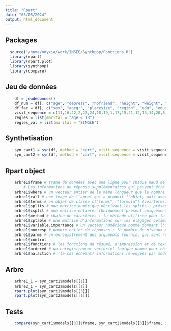 ```yaml
---
title: "Rpart"
date: "03/05/2024"
output: html_document
---
```


## Packages
```r
  source("/home/onyxia/work/INSEE/Synthpop/Fonctions.R")
  library(rpart)
  library(rpart.plot)
  library(synthpop)
  library(compare)
```

## Jeu de données
```r
    df = jeudedonnes()
    df_num = df[, c("age", "depress", "nofriend", "height", "weight", "bmi")]
    df_fac = df[, c("sex", "agegr", "placesize", "region", "edu", "eduspec", "socprof", "marital", "ls", "trust", "trustfam", "trustneigh", "sport", "smoke", "alcsol", "wkabint", "englang")]
    visit_sequence = c(11,16,22,2,23,24,18,19,1,17,15,21,12,13,14,20,6,3,9,4,10,8,5,7)
    regles = list(marital = "age < 18")
    regles_val = list(marital = "SINGLE")
```

## Synthetisation
```r
    syn_cart1 = syn(df, method = "cart", visit.sequence = visit_sequence, rules = regles, rvalues = regles_val, seed = 1, models = TRUE)
    syn_cart2 = syn(df, method = "cart", visit.sequence = visit_sequence, rules = regles, rvalues = regles_val, seed = 2, models = TRUE)
```

## Rpart object
```r
    arbre1$frame # trame de données avec une ligne pour chaque nœud de l'arborescence. Les row.names du cadre contiennent les numéros de nœuds (uniques) qui suivent un ordre binaire indexé par la profondeur du nœud. Les colonnes du cadre incluent var, un facteur donnant les noms des variables utilisées dans la division à chaque nœud (les nœuds feuilles sont désignés par le niveau "<leaf>"), n, le nombre d'observations atteignant le nœud, wt, la somme de poids de cas pour les observations atteignant le nœud, dev, la déviance du nœud, yval, la valeur ajustée de la réponse au nœud et les divisions, une matrice à deux colonnes d'étiquettes divisées gauche et droite pour chaque nœud. Sont également inclus dans le cadre la complexité, le paramètre de complexité auquel cette division s'effondrera, ncompete, le nombre de divisions concurrentes enregistrées, et nsurrogate, le nombre de divisions de substitution enregistrées.
        # Les informations de réponse supplémentaires qui peuvent être présentes se trouvent dans yval2, qui contient le nombre d'événements au niveau du nœud (arbre à poissons), ou une matrice contenant la classe ajustée, la classe compte pour chaque nœud, les probabilités de classe et la « probabilité de nœud » ( arbres de classification).
    arbre1$where # un vecteur entier de la même longueur que le nombre d'observations dans le nœud racine, contenant le numéro de ligne de la trame correspondant au nœud feuille dans lequel tombe chaque observation.
    arbre1$call # une image de l'appel qui a produit l'objet, mais avec les arguments tous nommés et avec la formule réelle incluse comme argument de formule. Pour réévaluer l'appel, dites update(tree).
    arbre1$terms # un objet de classe c("terms", "formula") (voirterms.object) résumant la formule. Utilisé par diverses méthodes, mais généralement sans rapport direct avec les utilisateurs.
    arbre1$splits # une matrice numérique décrivant les splits : présente uniquement s'il y en a. L'étiquette de ligne est le nom de la variable du fractionnement, et les colonnes sont le nombre, le nombre d'observations (qui ne manquent pas et ont un poids positif) envoyées à gauche ou à droite par le fractionnement (pour les fractionnements concurrents, c'est le nombre qui aurait été envoyé à gauche ou à droite si cette répartition avait été utilisée, pour les répartitions de substitution, c'est le nombre manquant la variable de répartition principale qui a été décidée à l'aide de cette substitution), ncat, le nombre de catégories ou de niveaux pour la variable (+/-1 pour une variable continue ), améliorer, qui est l'amélioration de la déviance donnée par cette division, ou, pour les substituts, la concordance du substitut avec le primaire, et index, le point de division numérique. La dernière colonne adj donne la concordance ajustée pour les divisions de substitution. Pour un facteur, la colonne d'index contient le numéro de ligne de la matrice csplit. Pour une variable continue, le signe de ncat détermine si le sous-ensemble x < cutpoint ou x > cutpoint est envoyé vers la gauche.
    arbre1$csplit # une matrice entière. (Uniquement présent uniquement si au moins une des variables de répartition est un facteur ou un facteur ordonné.) Il existe une ligne pour chacune de ces répartitions et le nombre de colonnes correspond au plus grand nombre de niveaux dans les facteurs. Quelle ligne est donnée par la colonne d'index de la matrice de divisions. Les colonnes enregistrent 1 si ce niveau du facteur va vers la gauche, 3 s'il va vers la droite, et 2 si ce niveau n'est pas présent à ce nœud de l'arbre (ou n'est pas défini pour le facteur).
    arbre1$method # chaîne de caractères : la méthode utilisée pour faire pousser l'arbre. L'un des éléments suivants : "class", "exp", "poisson", "anova" ou "user" (si des fonctions de fractionnement ont été fournies).
    arbre1$cptable # une matrice d'informations sur les élagages optimaux basée sur un paramètre de complexité.
    arbre1$variable.importance # un vecteur numérique nommé donnant l'importance de chaque variable. (Uniquement présent s'il y a des fractionnements.) Lorsqu'ils sont imprimés par summary.rpart, ceux-ci sont redimensionnés pour s'ajouter à 100.
    arbre1$numresp # nombre entier de réponses ; le nombre de niveaux pour une réponse factorielle.
    arbre1$parms # un enregistrement des arguments fournis, qui sont renseignés par défaut.
    arbre1$control
    arbre1$functions # les fonctions de résumé, d'impression et de texte pour la méthode utilisée.
    arbre1$ordered # un enregistrement vectoriel logique nommé pour chaque variable s'il s'agissait d'un facteur ordonné.
    arbre1$na.action # (le cas échéant) informations renvoyées par model.frame sur le traitement spécial des NA dérivés de l'argument na.action.
```

## Arbre
```r
    arbre1_1 = syn_cart1$models[[1]]
    arbre2_1 = syn_cart2$models[[1]]
    rpart.plot(syn_cart1$models[[3]])
    rpart.plot(syn_cart2$models[[1]])
```

## Tests
```r
    compare(syn_cart1$models[[3]]$frame, syn_cart2$models[[3]]$frame, ignoreNames = T)
```